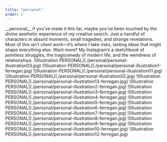 ```yaml
---
title: "personal"
order: 5
---
```

<Description>
__personal__ if you’ve made it this far, maybe you’ve been touched by the divine aesthetic experience of my creative search. Just a handful of characters in absurd moments, small tragedies, and strange revelations. Most of this isn’t client work—it’s where I take risks, testing ideas that might shape everything else. Want more? My Instagram’s a sketchbook of pointless struggles, the tragicomedy of modern life, and the weirdness of relationships.
</Description>

<Illustrations>
    ![Illustration PERSONAL](./personal/personal-illustration03.jpg)
    ![Illustration PERSONAL](./personal/personal-illustration1-ferregan.jpg)
    ![Illustration PERSONAL](./personal/personal-illustration01.jpg)
    ![Illustration PERSONAL](./personal/personal-illustration02.jpg)
    ![Illustration PERSONAL](./personal/personal-illustration13-ferregan.jpg)
    ![Illustration PERSONAL](./personal/personal-illustration2-ferregan.jpg)
    ![Illustration PERSONAL](./personal/personal-illustration3-ferregan.jpg)
    ![Illustration PERSONAL](./personal/personal-illustration4-ferregan.jpg)
    ![Illustration PERSONAL](./personal/personal-illustration5-ferregan.jpg)
    ![Illustration PERSONAL](./personal/personal-illustration6-ferregan.jpg)
    ![Illustration PERSONAL](./personal/personal-illustration7-ferregan.jpg)
    ![Illustration PERSONAL](./personal/personal-illustration8-ferregan.jpg)
    ![Illustration PERSONAL](./personal/personal-illustration9-ferregan.jpg)
    ![Illustration PERSONAL](./personal/personal-illustration10-ferregan.jpg)
    ![Illustration PERSONAL](./personal/personal-illustration12-ferregan.jpg)   
    
</Illustrations>